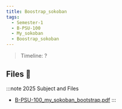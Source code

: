 ```yaml
---
title: Boostrap_sokoban
tags:
  - Semester-1
  - B-PSU-100
  - My_sokoban
  - Boostrap_sokoban
---
```

> Timeline: ?


## Files 📂

:::note 2025 Subject and Files
- [B-PSU-100_my_sokoban_bootstrap.pdf](https://github.com/Studio-17/Epitech-Subjects/raw/main/Semester-1/B-PSU-100/My_sokoban/Boostrap_sokoban/B-PSU-100_my_sokoban_bootstrap.pdf)
:::

